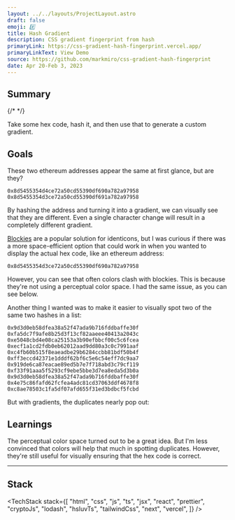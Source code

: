 ```yaml
---
layout: ../../layouts/ProjectLayout.astro
draft: false
emoji: #️⃣
title: Hash Gradient
description: CSS gradient fingerprint from hash
primaryLink: https://css-gradient-hash-fingerprint.vercel.app/
primaryLinkText: View Demo
source: https://github.com/markmiro/css-gradient-hash-fingerprint
date: Apr 20-Feb 3, 2023
---
```



## Summary

{/* <Tweet id="https://twitter.com/markmiro/status/1649149344334110721" /> */}

Take some hex code, hash it, and then use that to generate a custom gradient.

## Goals

These two ethereum addresses appear the same at first glance, but are they?

```
0x8d5455354d4ce72a50cd55390df690a782a97958
0x8d5455354d3ce72a50cd55390df691a782a97958
```

By hashing the address and turning it into a gradient, we can visually see that they are different. Even a single character change will result in a completely different gradient.

<S3Image src="posts/gradient-near-duplicate.png" />

[Blockies](https://github.com/download13/blockies) are a popular solution for identicons, but I was curious if there was a more space-efficient option that could work in when you wanted to display the actual hex code, like an ethereum address:

```
0x8d5455354d3ce72a50cd55390df690a782a97958
```

<S3Image src="posts/blockies.png" />

However, you can see that often colors clash with blockies. This is because they're not using a perceptual color space. I had the same issue, as you can see below.

<S3Image src="posts/low-contrast-gradients.png" />

Another thing I wanted was to make it easier to visually spot two of the same two hashes in a list:

```
0x9d3d0eb58dfea38a52f47ada9b716fddbaffe30f
0xfa5dc7f9afe8b25d3f13cf82aaeee40413a2043c
0xe5048cbd4e08ca25153a3b90efbbcf00c5c6fcea
0xecf1a1cd2fdb0eb62012aad9dd80a3c0c7991aaf
0xc4fb60b515f8eaeadbe29b6284ccbb81bdf50b4f
0xff3eccd42371e1dddf62bf6c5e6c54eff7dc9aa7
0x919de6ca87eacae89ed5b7e7f718abd3c79cf119
0xf33f91aaa5f5293cf9ebe5bbe3d7ea8eda5d3b0a
0x9d3d0eb58dfea38a52f47ada9b716fddbaffe30f
0x4e75c86fafd62fcfea4adc81cd37063ddf4678f8
0xc8ae78503c1fa5df07afd655f31ed3bdbcf5fcbd
```

But with gradients, the duplicates nearly pop out:

<S3Image src="posts/gradient-fingerprint-duplicates.png" />

## Learnings

The perceptual color space turned out to be a great idea. But I'm less convinced that colors will help that much in spotting duplicates. However, they're still useful for visually ensuring that the hex code is correct.

---

## Stack

<TechStack
  stack={[
    "html",
    "css",
    "js",
    "ts",
    "jsx",
    "react",
    "prettier",
    "cryptoJs",
    "lodash",
    "hsluvTs",
    "tailwindCss",
    "next",
    "vercel",
  ]}
/>
